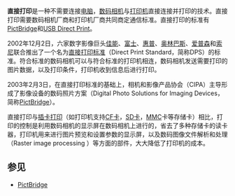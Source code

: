 '''直接打印'''是一种不需要连接[[电脑|电脑]]，[[数码相机|数码相机]]与[[打印机|打印机]]直接连接并打印的技术。直接打印需要数码相机厂商和打印机厂商共同商定通信标准。直接打印的标准有[[PictBridge|PictBridge]]和[[USB_Direct_Print|USB Direct Print]]。

2002年12月2日，六家数字影像巨头[[佳能|佳能]]、[[富士|富士]]、[[惠普|惠普]]、[[奥林巴斯|奥林巴斯]]、[[爱普森|爱普森]]和[[索尼|索尼]]联合推出了一个名为[[直接打印标准|直接打印标准]]（Direct Print Standard，简称DPS）的标准。符合标准的数码相机可以与符合标准的打印机相连，数码相机发送需要打印的图片数据，以及打印条件，打印机收到信息后进行打印。

2003年2月3日，在直接打印标准的基础上，相机和影像产品协会（CIPA）主导形成了影像设备的数码照片方案（Digital Photo Solutions for Imaging Devices，简称[[PictBridge|PictBridge]]）。

直接打印与[[插卡打印|插卡打印]]（如打印机支持[[CF卡|CF卡]]，[[SD卡|SD卡]]，[[MMC|MMC]]卡等存储卡）相比，打印的控制是利用数码相机的显示屏在数码相机上进行的，省去了多种存储卡的读卡器，打印机用来进行图片预览和设置参数的显示屏，以及数码图像文件解析和处理（Raster image processing ）等方面的部件，大大降低了打印机的成本。

==参见==
*[[PictBridge|PictBridge]]

{{计算机小作品}}